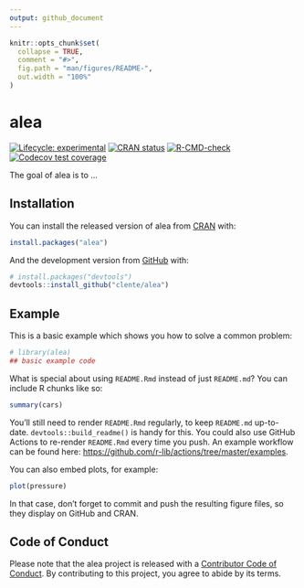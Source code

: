 ```yaml
---
output: github_document
---
```


<!-- README.md is generated from README.Rmd. Please edit that file -->

```r
knitr::opts_chunk$set(
  collapse = TRUE,
  comment = "#>",
  fig.path = "man/figures/README-",
  out.width = "100%"
)
```

# alea

<!-- badges: start -->
[![Lifecycle: experimental](https://img.shields.io/badge/lifecycle-experimental-orange.svg)](https://lifecycle.r-lib.org/articles/stages.html#experimental)
[![CRAN status](https://www.r-pkg.org/badges/version/alea)](https://CRAN.R-project.org/package=alea)
[![R-CMD-check](https://github.com/clente/alea/workflows/R-CMD-check/badge.svg)](https://github.com/clente/alea/actions)
[![Codecov test
coverage](https://codecov.io/gh/clente/alea/branch/master/graph/badge.svg)](https://codecov.io/gh/clente/alea?branch=master)
<!-- badges: end -->

The goal of alea is to ...

## Installation

You can install the released version of alea from [CRAN](https://CRAN.R-project.org) with:

``` r
install.packages("alea")
```

And the development version from [GitHub](https://github.com/) with:

``` r
# install.packages("devtools")
devtools::install_github("clente/alea")
```
## Example

This is a basic example which shows you how to solve a common problem:

```r
# library(alea)
## basic example code
```

What is special about using `README.Rmd` instead of just `README.md`? You can include R chunks like so:

```r
summary(cars)
```

You'll still need to render `README.Rmd` regularly, to keep `README.md` up-to-date. `devtools::build_readme()` is handy for this. You could also use GitHub Actions to re-render `README.Rmd` every time you push. An example workflow can be found here: <https://github.com/r-lib/actions/tree/master/examples>.

You can also embed plots, for example:

```r
plot(pressure)
```

In that case, don't forget to commit and push the resulting figure files, so they display on GitHub and CRAN.

## Code of Conduct

Please note that the alea project is released with a [Contributor Code of Conduct](https://contributor-covenant.org/version/2/0/CODE_OF_CONDUCT.html). By contributing to this project, you agree to abide by its terms.
